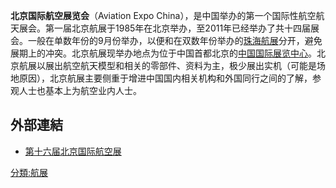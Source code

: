 {{Unreferenced|time=2012-05-31T19:08:08+00:00 }}

'''北京国际航空展览会'''（Aviation Expo China），是中国举办的第一个国际性航空航天展会。第一届北京航展于1985年在北京举办，至2011年已经举办了共十四届展会。一般在单数年份的9月份举办，以便和在双数年份举办的[[珠海航展|珠海航展]]分开，避免展期上的冲突。北京航展现举办地点为位于中国首都北京的[[中国国际展览中心|中国国际展览中心]]。北京航展以展出航空航天模型和相关的零部件、资料为主，极少展出实机（可能是场地原因），北京航展主要侧重于增进中国国内相关机构和外国同行之间的了解，参观人士也基本上为航空业内人士。

==外部連結==
*[https://web.archive.org/web/20150928035826/http://www.beijingaviation.com/cn/ 第十六届北京国际航空展]

{{国际航展}}
[[分類:航展|分類:航展]]